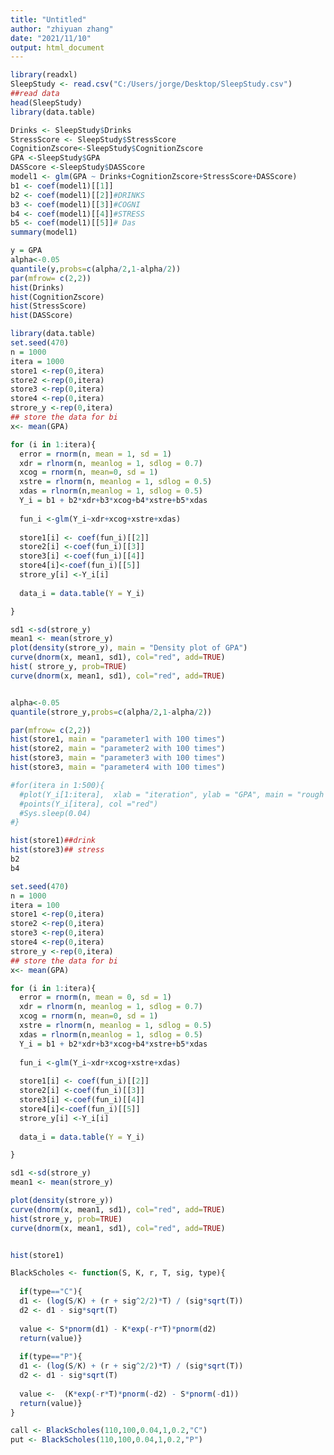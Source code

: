 ---
title: "Untitled"
author: "zhiyuan zhang"
date: "2021/11/10"
output: html_document
---

```{r}
library(readxl)
SleepStudy <- read.csv("C:/Users/jorge/Desktop/SleepStudy.csv")
##read data
head(SleepStudy)
library(data.table)
```

```{r}
Drinks <- SleepStudy$Drinks
StressScore <- SleepStudy$StressScore
CognitionZscore<-SleepStudy$CognitionZscore
GPA <-SleepStudy$GPA
DASScore <-SleepStudy$DASScore
model1 <- glm(GPA ~ Drinks+CognitionZscore+StressScore+DASScore)
b1 <- coef(model1)[[1]]
b2 <- coef(model1)[[2]]#DRINKS
b3 <- coef(model1)[[3]]#COGNI
b4 <- coef(model1)[[4]]#STRESS
b5 <- coef(model1)[[5]]# Das
summary(model1)

y = GPA
alpha<-0.05
quantile(y,probs=c(alpha/2,1-alpha/2))
par(mfrow= c(2,2))
hist(Drinks)
hist(CognitionZscore)
hist(StressScore)
hist(DASScore)

```

```{r,error=TRUE}
library(data.table)
set.seed(470)
n = 1000
itera = 1000
store1 <-rep(0,itera)
store2 <-rep(0,itera)
store3 <-rep(0,itera)
store4 <-rep(0,itera)
strore_y <-rep(0,itera)
## store the data for bi
x<- mean(GPA)

for (i in 1:itera){
  error = rnorm(n, mean = 1, sd = 1) 
  xdr = rlnorm(n, meanlog = 1, sdlog = 0.7)
  xcog = rnorm(n, mean=0, sd = 1)
  xstre = rlnorm(n, meanlog = 1, sdlog = 0.5)
  xdas = rlnorm(n,meanlog = 1, sdlog = 0.5)
  Y_i = b1 + b2*xdr+b3*xcog+b4*xstre+b5*xdas
  
  fun_i <-glm(Y_i~xdr+xcog+xstre+xdas)
  
  store1[i] <- coef(fun_i)[[2]]
  store2[i] <-coef(fun_i)[[3]]
  store3[i] <-coef(fun_i)[[4]]
  store4[i]<-coef(fun_i)[[5]]
  strore_y[i] <-Y_i[i]
  
  data_i = data.table(Y = Y_i)

}

sd1 <-sd(strore_y)
mean1 <- mean(strore_y)
plot(density(strore_y), main = "Density plot of GPA")
curve(dnorm(x, mean1, sd1), col="red", add=TRUE)
hist( strore_y, prob=TRUE)
curve(dnorm(x, mean1, sd1), col="red", add=TRUE)


alpha<-0.05
quantile(strore_y,probs=c(alpha/2,1-alpha/2))

par(mfrow= c(2,2))
hist(store1, main = "parameter1 with 100 times")
hist(store2, main = "parameter2 with 100 times")
hist(store3, main = "parameter3 with 100 times")
hist(store3, main = "parameter4 with 100 times")
```

```{r}
#for(itera in 1:500){
  #plot(Y_i[1:itera],  xlab = "iteration", ylab = "GPA", main = "rough CI for 500 iteration")
  #points(Y_i[itera], col ="red")
  #Sys.sleep(0.04)
#}

```

```{r}
hist(store1)##drink
hist(store3)## stress
b2
b4
```


```{r}
set.seed(470)
n = 1000
itera = 100
store1 <-rep(0,itera)
store2 <-rep(0,itera)
store3 <-rep(0,itera)
store4 <-rep(0,itera)
strore_y <-rep(0,itera)
## store the data for bi
x<- mean(GPA)

for (i in 1:itera){
  error = rnorm(n, mean = 0, sd = 1) 
  xdr = rlnorm(n, meanlog = 1, sdlog = 0.7)
  xcog = rnorm(n, mean=0, sd = 1)
  xstre = rlnorm(n, meanlog = 1, sdlog = 0.5)
  xdas = rlnorm(n,meanlog = 1, sdlog = 0.5)
  Y_i = b1 + b2*xdr+b3*xcog+b4*xstre+b5*xdas
  
  fun_i <-glm(Y_i~xdr+xcog+xstre+xdas)
  
  store1[i] <- coef(fun_i)[[2]]
  store2[i] <-coef(fun_i)[[3]]
  store3[i] <-coef(fun_i)[[4]]
  store4[i]<-coef(fun_i)[[5]]
  strore_y[i] <-Y_i[i]
  
  data_i = data.table(Y = Y_i)

}

sd1 <-sd(strore_y)
mean1 <- mean(strore_y)

plot(density(strore_y))
curve(dnorm(x, mean1, sd1), col="red", add=TRUE)
hist(strore_y, prob=TRUE)
curve(dnorm(x, mean1, sd1), col="red", add=TRUE)


hist(store1)

```


```{r}
BlackScholes <- function(S, K, r, T, sig, type){
  
  if(type=="C"){
  d1 <- (log(S/K) + (r + sig^2/2)*T) / (sig*sqrt(T))
  d2 <- d1 - sig*sqrt(T)
  
  value <- S*pnorm(d1) - K*exp(-r*T)*pnorm(d2)
  return(value)}
  
  if(type=="P"){
  d1 <- (log(S/K) + (r + sig^2/2)*T) / (sig*sqrt(T))
  d2 <- d1 - sig*sqrt(T)
  
  value <-  (K*exp(-r*T)*pnorm(-d2) - S*pnorm(-d1))
  return(value)}
}

call <- BlackScholes(110,100,0.04,1,0.2,"C")
put <- BlackScholes(110,100,0.04,1,0.2,"P")

````
